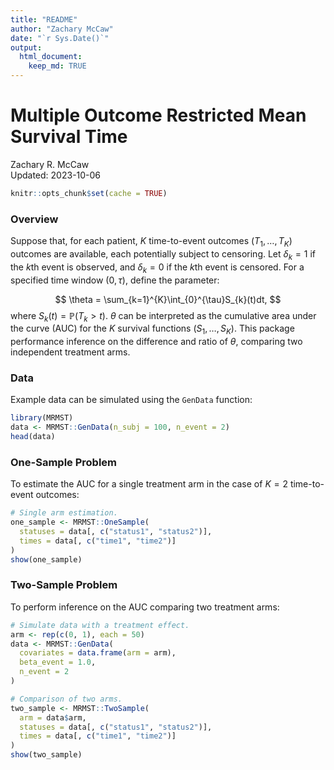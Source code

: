 ```yaml
---
title: "README"
author: "Zachary McCaw"
date: "`r Sys.Date()`"
output: 
  html_document: 
    keep_md: TRUE
--- 
```


# Multiple Outcome Restricted Mean Survival Time

Zachary R. McCaw <br>
Updated: 2023-10-06

```r
knitr::opts_chunk$set(cache = TRUE)
```

### Overview

Suppose that, for each patient, $K$ time-to-event outcomes $(T_{1}, \dots, T_{K})$ outcomes are available, each potentially subject to censoring. Let $\delta_{k} = 1$ if the $k$th event is observed, and $\delta_{k} = 0$ if the $k$th event is censored. For a specified time window $(0, \tau)$, define the parameter:

$$
\theta = \sum_{k=1}^{K}\int_{0}^{\tau}S_{k}(t)dt,
$$
where $S_{k}(t) = \mathbb{P}(T_{k} > t)$. $\theta$ can be interpreted as the cumulative area under the curve (AUC) for the $K$ survival functions $(S_{1}, \dots, S_{K})$. This package performance inference on the difference and ratio of $\theta$, comparing two independent treatment arms.


### Data

Example data can be simulated using the `GenData` function:
```r
library(MRMST)
data <- MRMST::GenData(n_subj = 100, n_event = 2)
head(data)
```

### One-Sample Problem

To estimate the AUC for a single treatment arm in the case of $K=2$ time-to-event outcomes:

```r
# Single arm estimation.
one_sample <- MRMST::OneSample(
  statuses = data[, c("status1", "status2")],
  times = data[, c("time1", "time2")]
)
show(one_sample)
```

### Two-Sample Problem

To perform inference on the AUC comparing two treatment arms:

```r

# Simulate data with a treatment effect.
arm <- rep(c(0, 1), each = 50)
data <- MRMST::GenData(
  covariates = data.frame(arm = arm), 
  beta_event = 1.0,
  n_event = 2
)

# Comparison of two arms.
two_sample <- MRMST::TwoSample(
  arm = data$arm,
  statuses = data[, c("status1", "status2")],
  times = data[, c("time1", "time2")]
)
show(two_sample)
```






